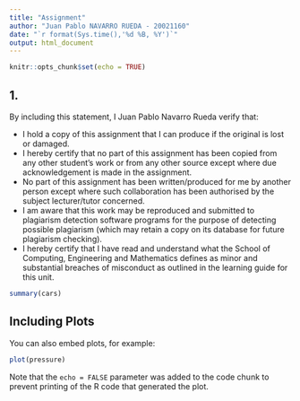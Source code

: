 ```yaml
---
title: "Assignment"
author: "Juan Pablo NAVARRO RUEDA - 20021160"
date: "`r format(Sys.time(),'%d %B, %Y')`"
output: html_document
---
```


```r
knitr::opts_chunk$set(echo = TRUE)
```

## 1.

By including this statement, I Juan Pablo Navarro Rueda verify that:

+ I hold a copy of this assignment that I can produce if the original is lost or damaged.
+ I hereby certify that no part of this assignment has been copied from any other student’s work or from any other source except where due acknowledgement is made in the assignment.
+ No part of this assignment has been written/produced for me by another person except where such collaboration has been authorised by the subject lecturer/tutor concerned.
+ I am aware that this work may be reproduced and submitted to plagiarism detection software programs for the purpose of detecting possible plagiarism (which may retain a copy on its database for future plagiarism checking).
+ I hereby certify that I have read and understand what the School of Computing, Engineering and Mathematics defines as minor and substantial breaches of misconduct as outlined in the learning guide for this unit.

```r
summary(cars)
```

## Including Plots

You can also embed plots, for example:

```r
plot(pressure)
```

Note that the `echo = FALSE` parameter was added to the code chunk to prevent printing of the R code that generated the plot.
